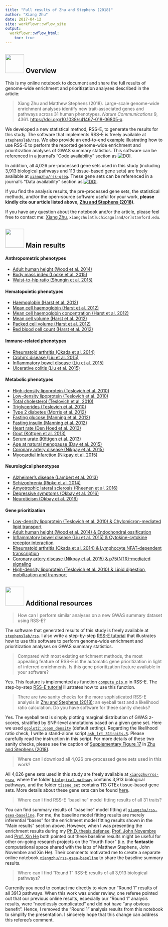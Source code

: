 ```yaml
---
title: "Full results of Zhu and Stephens (2018)"
author: "Xiang Zhu"
date: 2017-04-12
site: workflowr::wflow_site
output:
  workflowr::wflow_html:
    toc: true
---
```


[`stephenslab/rss`]: https://github.com/stephenslab/rss/tree/master/src_vb 
[zenodo-geneset]: https://doi.org/10.5281/zenodo.1473807
[zenodo-software]: https://doi.org/10.5281/zenodo.1473797
[`xiangzhu/rss-gsea`]: https://github.com/xiangzhu/rss-gsea/tree/master/data
[`xiangzhu/rss-gsea-baseline`]: https://xiangzhu.github.io/rss-gsea-baseline/
[`ash_lrt_31traits.R`]: https://github.com/stephenslab/rss/blob/master/misc/ash_lrt_31traits.R
[Zhu and Stephens (2018)]: https://www.nature.com/articles/s41467-018-06805-x
[Supplementary Figure 17]: https://static-content.springer.com/esm/art%3A10.1038%2Fs41467-018-06805-x/MediaObjects/41467_2018_6805_MOESM1_ESM.pdf
[`ggplot2::geom_density`]: https://ggplot2.tidyverse.org/reference/geom_density.html
[RSS-E tutorial]: http://stephenslab.github.io/rss/Example-5
[`compute_pip.m`]: https://github.com/stephenslab/rss/blob/master/src_vb/compute_pip.m

## <img src="https://static.thenounproject.com/png/568780-200.png" width="60"/> Overview

This is my online notebook to document and share the full results of genome-wide
enrichment and prioritization analyses described in the article:

> Xiang Zhu and Matthew Stephens (2018).
> Large-scale genome-wide enrichment analyses identify new
> trait-associated genes and pathways across 31 human phenotypes.
> *Nature Communications* 9, 4361. <https://doi.org/10.1038/s41467-018-06805-x>.

We developed a new statistical method, RSS-E, to generate the results for this study. 
The software that implements RSS-E is freely available at [`stephenslab/rss`][].
We also provide an end-to-end [example](http://stephenslab.github.io/rss/Example-5)
illustrating how to use RSS-E to perform the reported genome-wide
enrichment and prioritization analyses of GWAS summary statistics.
This software can be referenced in a journal's "Code availability" section
as [![DOI](https://zenodo.org/badge/DOI/10.5281/zenodo.1473797.svg)][zenodo-software].

In addition, all 4,026 pre-processed gene sets used in this study
(including 3,913 biological pathways and 113 tissue-based gene sets)
are freely available at [`xiangzhu/rss-gsea`][].
These gene sets can be referenced in a journal's "Data availability" section
as [![DOI](https://zenodo.org/badge/DOI/10.5281/zenodo.1473807.svg)][zenodo-geneset].

If you find the analysis results, the pre-processed gene sets,
the statistical methods, and/or the open-source software useful for your work,
**please kindly cite our article listed above, [Zhu and Stephens (2018)][]**.

If you have any question about the notebook and/or the article,
please feel free to contact me: [Xiang Zhu](https://github.com/xiangzhu),
`xiangzhu[at]uchicago[and/or]stanford.edu`.

## <img src="https://static.thenounproject.com/png/808252-200.png" width="60"/> Main results

#### Anthropometric phenotypes

- [Adult human height (Wood et al. 2014)](height_2014.html)
- [Body mass index (Locke et al. 2015)](bmi_2015.html)
- [Waist-to-hip ratio (Shungin et al. 2015)](waist_2015.html)

#### Hematopoietic phenotypes

- [Haemoglobin (Harst et al. 2012)](hb_2012.html)
- [Mean cell haemoglobin (Harst et al. 2012)](mch_2012.html)
- [Mean cell haemoglobin concentration (Harst et al. 2012)](mchc_2012.html)
- [Mean cell volume (Harst et al. 2012)](mcv_2012.html)
- [Packed cell volume (Harst et al. 2012)](pcv_2012.html)
- [Red blood cell count (Harst et al. 2012)](rbc_2012.html)

#### Immune-related phenotypes

- [Rheumatoid arthritis (Okada et al. 2014)](ra_2014.html)
- [Crohn's disease (Liu et al. 2015)](cd_2015.html)
- [Inflammatory bowel disease (Liu et al. 2015)](ibd_2015.html)
- [Ulcerative colitis (Liu et al. 2015)](uc_2015.html)

#### Metabolic phenotypes

- [High-density lipoprotein (Teslovich et al. 2010)](hdl_2010.html)
- [Low-density lipoprotein (Teslovich et al. 2010)](ldl_2010.html)
- [Total cholesterol (Teslovich et al. 2010)](tc_2010.html)
- [Triglycerides (Teslovich et al. 2010)](tg_2010.html)
- [Type 2 diabetes (Morris et al. 2012)](t2d_2012.html)
- [Fasting glucose (Manning et al. 2012)](fg_2012.html)
- [Fasting insulin (Manning et al. 2012)](fi_2012.html)
- [Heart rate (Den Hoed et al. 2013)](hr_2013.html)
- [Gout (Köttgen et al. 2013)](gout_2013.html)
- [Serum urate (Köttgen et al. 2013)](urate_2013.html)
- [Age at natural menopause (Day et al. 2015)](anm_2015.html)
- [Coronary artery disease (Nikpay et al. 2015)](cad_2015.html)
- [Myocardial infarction (Nikpay et al. 2015)](mi_2015.html)

#### Neurological phenotypes

- [Alzheimer's disease (Lambert et al. 2013)](load_2013.html)
- [Schizophrenia (Ripke et al. 2014)](scz_2014.html)
- [Amyotrophic lateral sclerosis (Rheenen et al. 2016)](als_2016.html)
- [Depressive symptoms (Okbay et al. 2016)](ds_2016.html)
- [Neuroticism (Okbay et al. 2016)](neu_2016.html)

#### Gene prioritization

- [Low-density lipoprotein (Teslovich et al. 2010) & Chylomicron-mediated lipid transport](ldl2010_path1698.html)
- [Adult human height (Wood et al. 2014) & Endochondral ossification](height2014_path3208.html)
- [Inflammatory bowel disease (Liu et al. 2015) & Cytokine-cytokine receptor interaction](ibd2015_path3850.html)
- [Rheumatoid arthritis (Okada et al. 2014) & Lymphocyte NFAT-dependent transcription](ra2014_path2858.html)
- [Coronary artery disease (Nikpay et al. 2015) & p75(NTR)-mediated signaling](cad2015_path3059.html)
- [High-density lipoprotein (Teslovich et al. 2010) & Lipid digestion, mobilization and transport](hdl2010_path3093.html)

## <img src="https://static.thenounproject.com/png/824132-200.png" width="60"/> Additional resources

> How can I perform similar analyses on a new GWAS summary dataset using RSS-E?

The software that generated results of this study is freely available at [`stephenslab/rss`][].
I also write a step-by-step [RSS-E tutorial][] that illustrates
how to use this software to perform genome-wide enrichment
and prioritization analyses on GWAS summary statistics.

> Compared with most existing enrichment methods, the most appealing feature of
RSS-E is the automatic gene prioritization in light of inferred enrichments.
Is this gene prioritization feature available in your software?

Yes. This feature is implemented as function [`compute_pip.m`][] in RSS-E.
The step-by-step [RSS-E tutorial][] illustrates how to use this function. 

> There are two sanity checks for the more sophisticated RSS-E analysis in
[Zhu and Stephens (2018)][]: an eyeball test and a likelihood ratio calculation.
Do you have software for these sanity checks?

Yes. The eyeball test is simply plotting marginal distribution of GWAS z-scores,
stratified by SNP-level annotations based on a given gene set.
Here we used [`ggplot2::geom_density`][] (default setting).
Regarding the likelihood ratio check, I write a stand-alone script [`ash_lrt_31traits.R`][].
Please carefully read the instruction in this script.
For more details of these two sanity checks, please see the caption of
[Supplementary Figure 17][] in [Zhu and Stephens (2018)][].

> Where can I download all 4,026 pre-processed gene sets used in this work?

All 4,026 gene sets used in this study are freely available at [`xiangzhu/rss-gsea`],
where the folder [`biological_pathway`](https://github.com/xiangzhu/rss-gsea/tree/master/data/biological_pathway)
contains 3,913 biological pathways,
and the folder [`tissue_set`](https://github.com/xiangzhu/rss-gsea/tree/master/data/tissue_set)
contains 113 GTEx tissue-based gene sets.
More details about these gene sets can be found [here](gene_set.html).

> Where can I find RSS-E "baseline" model fitting results of all 31 traits?

You can find summary results of "baseline" model fitting at [`xiangzhu/rss-gsea-baseline`][].
For me, the baseline model fitting results are merely inferential "bases" for the
enrichment model fitting results shown in the "Main results" section above.
However, when I was presenting the enrichment results during my
[Ph.D. thesis defense](http://www.stat.uchicago.edu/~xiangzhu/THESIS_20170630.html),
[Prof. John Novembre](http://jnpopgen.org/) and
[Prof. Xin He](http://xinhelab.org/) both pointed out these baseline results
might be useful for other on-going research projects on the "fourth floor"
(i.e. the **fantastic** computational space shared with the labs of Matthew Stephens, John Novembre and Xin He).
Their comments motivated me to create a separate online notebook
[`xiangzhu/rss-gsea-baseline`][] to share the baseline summary results.

> Where can I find "Round 1" RSS-E results of all 3,913 biological pathways?

Currently you need to contact me directly to view our "Round 1" results of all 3913 pathways.
When this work was under review, one referee pointed out that our previous online results, especially our
"Round 1" analysis results, were "needlessly complicated" and did not have "any obvious benefit".
Hence, I removed the "Round 1" analysis results from this notebook to simplify the presentation.
I sincerely hope that this change can address this referee's comment.
